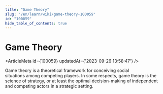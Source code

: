 ```yaml
---
title: "Game Theory"
slug: "/en/learn/wiki/game-theory-100059"
id: "100059"
hide_table_of_contents: true
---
```



# Game Theory

<ArticleMeta id={100059} updatedAt={'2023-09-26 13:58:47'} />
<div className='border-solid border-b border-t-0 my-4 border-[var(--ifm-color-gray-300)]' />

Game theory is a theoretical framework for conceiving social situations among competing players. In some respects, game theory is the science of strategy, or at least the optimal decision-making of independent and competing actors in a strategic setting.
